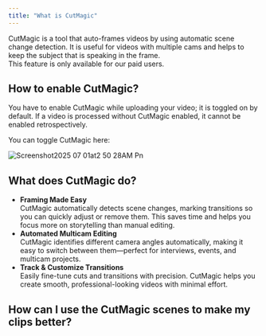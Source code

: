 ```yaml
---
title: "What is CutMagic"
---
```


CutMagic is a tool that auto-frames videos by using automatic scene change detection. It is useful for videos with multiple cams and helps to keep the subject that is speaking in the frame.\
This feature is only available for our paid users.

## How to enable CutMagic?

You have to enable CutMagic while uploading your video; it is toggled on by default. If a video is processed without CutMagic enabled, it cannot be enabled retrospectively.

You can toggle CutMagic here:

![Screenshot2025 07 01at2 50 28AM Pn](/images/Screenshot2025-07-01at2.50.28AM.png)

## What does CutMagic do?

- **Framing Made Easy**\
  CutMagic automatically detects scene changes, marking transitions so you can quickly adjust or remove them. This saves time and helps you focus more on storytelling than manual editing.
- **Automated Multicam Editing**\
  CutMagic identifies different camera angles automatically, making it easy to switch between them—perfect for interviews, events, and multicam projects.
- **Track & Customize Transitions**\
  Easily fine-tune cuts and transitions with precision. CutMagic helps you create smooth, professional-looking videos with minimal effort.

## How can I use the CutMagic scenes to make my clips better?